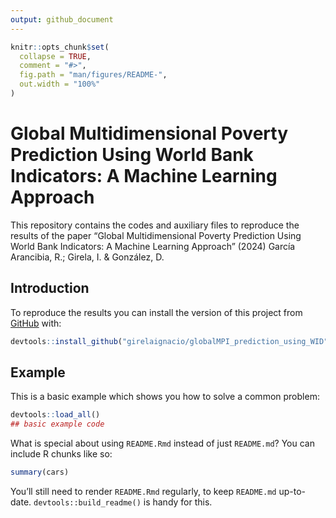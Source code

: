 ```yaml
---
output: github_document
---
```


<!-- README.md is generated from README.Rmd. Please edit that file -->

```r
knitr::opts_chunk$set(
  collapse = TRUE,
  comment = "#>",
  fig.path = "man/figures/README-",
  out.width = "100%"
)
```

# Global Multidimensional Poverty Prediction Using World Bank Indicators: A Machine Learning Approach

This repository contains the codes and auxiliary files to reproduce the results of the paper "Global Multidimensional Poverty Prediction Using World Bank Indicators: A Machine Learning Approach" (2024) García Arancibia, R.; Girela, I. & González, D.

## Introduction

To reproduce the results you can install the version of this project from [GitHub](https://github.com/) with:

``` r
devtools::install_github("girelaignacio/globalMPI_prediction_using_WID")
```

## Example

This is a basic example which shows you how to solve a common problem:

```r
devtools::load_all()
## basic example code
```

What is special about using `README.Rmd` instead of just `README.md`? You can include R chunks like so:

```r
summary(cars)
```

You'll still need to render `README.Rmd` regularly, to keep `README.md` up-to-date. `devtools::build_readme()` is handy for this.


